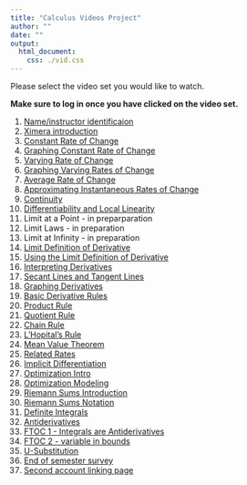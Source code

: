 ```yaml
---
title: "Calculus Videos Project"
author: ""
date: ""
output:
  html_document:
    css: ./vid.css
---
```


Please select the video set you would like to watch.

**Make sure to log in once you have clicked on the video set.**

<!-- note: do not edit this html file directly -->

1. [Name/instructor identificaion](https://ximera.osu.edu/calcvids2019/google/login/google/page)
1. [Ximera introduction](https://ximera.osu.edu/calcvids2019/intro/intro)
1. [Constant Rate of Change](./croc)
1. [Graphing Constant Rate of Change](./graphingcroc)
1. [Varying Rate of Change](./incroc)
1. [Graphing Varying Rates of Change](./graphingincroc)
1. [Average Rate of Change](./aroc)
1. [Approximating Instantaneous Rates of Change](./approxiroc)
1. [Continuity](./continuity)
1. [Differentiability and Local Linearity](./locallin)
1. Limit at a Point - in preparparation
1. Limit Laws - in preparation
1. Limit at Infinity - in preparation
1. [Limit Definition of Derivative](./limitdef)
1. [Using the Limit Definition of Derivative](./usinglimit)
1. [Interpreting Derivatives](./interpretderiv)
1. [Secant Lines and Tangent Lines](./secanttangent)
1. [Graphing Derivatives](./graphingderiv)
1. [Basic Derivative Rules](./basicderivrules)
1. [Product Rule](./product)
1. [Quotient Rule](./quotient)
1. [Chain Rule](./chain)
1. [L'Hopital's Rule](./lhopital)
1. [Mean Value Theorem](./mvt)
1. [Related Rates](./relrates)
1. [Implicit Differentiation](./implicit)
1. [Optimization Intro](./optintro)
1. [Optimization Modeling](./optmodel2)
1. [Riemann Sums Introduction](./rsintro)
1. [Riemann Sums Notation](./rsnotation)
1. [Definite Integrals](./defint2)
1. [Antiderivatives](./antideriv)
1. [FTOC 1 - Integrals are Antiderivatives](./ftoc1)
1. [FTOC 2 - variable in bounds](./ftoc2)
1. [U-Substitution](./usub)
1. [End of semester survey](https://ximera.osu.edu/calcvids2019/survey/survey)
1. [Second account linking page](https://ximera.osu.edu/calcvids2019/secondaccount/second_account/secondaccount/secondaccount)
